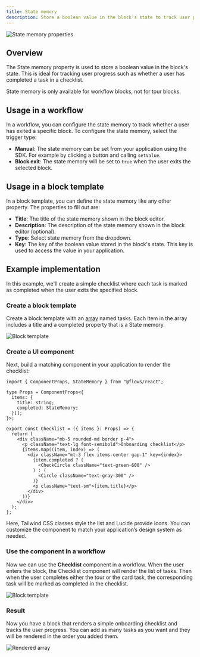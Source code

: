 ```yaml
---
title: State memory
description: Store a boolean value in the block's state to track user progress.
---
```



![State memory properties](/block-properties/state-memory.png)

## Overview

The State memory property is used to store a boolean value in the block's state. This is ideal for tracking user progress such as whether a user has completed a task in a checklist.

<Callout type="info">
  State memory is only available for workflow blocks, not for tour blocks.
</Callout>

## Usage in a workflow

In a workflow, you can configure the state memory to track whether a user has exited a specific block. To configure the state memory, select the trigger type:

- **Manual**: The state memory can be set from your application using the SDK. For example by clicking a button and calling `setValue`.
- **Block exit**: The state memory will be set to `true` when the user exits the selected block.

## Usage in a block template

In a block template, you can define the state memory like any other property. The properties to fill out are:

- **Title**: The title of the state memory shown in the block editor.
- **Description**: The description of the state memory shown in the block editor (optional).
- **Type**: Select state memory from the dropdown.
- **Key**: The key of the boolean value stored in the block's state. This key is used to access the value in your application.

## Example implementation

In this example, we'll create a simple checklist where each task is marked as completed when the user exits the specified block.

<Steps>

<Step>

### Create a block template

Create a block template with an [array](/block-properties/array) named tasks. Each item in the array includes a title and a completed property that is a State memory.

![Block template](/block-properties/state-memory-template.png)

</Step>

<Step>

### Create a UI component

Next, build a matching component in your application to render the checklist:

```tsx
import { ComponentProps, StateMemory } from "@flows/react";

type Props = ComponentProps<{
  items: {
    title: string;
    completed: StateMemory;
  }[];
}>;

export const Checklist = ({ items }: Props) => {
  return (
    <div className="mb-5 rounded-md border p-4">
      <p className="text-lg font-semibold">Onboarding checklist</p>
      {items.map((item, index) => (
        <div className="mt-3 flex items-center gap-1" key={index}>
          {item.completed ? (
            <CheckCircle className="text-green-600" />
          ) : (
            <Circle className="text-gray-300" />
          )}
          <p className="text-sm">{item.title}</p>
        </div>
      ))}
    </div>
  );
};
```

Here, Tailwind CSS classes style the list and Lucide provide icons. You can customize the component to match your application’s design system as needed.

</Step>

<Step>

### Use the component in a workflow

Now we can use the **Checklist** component in a workflow. When the user enters the block, the Checklist component will render the list of tasks. Then when the user completes either the tour or the card task, the corresponding task will be marked as completed in the checklist.

![Block template](/block-properties/state-memory-workflow.png)

</Step>

<Step>

### Result

Now you have a block that renders a simple onboarding checklist and tracks the user progress. You can add as many tasks as you want and they will be rendered in the order you added them.

![Rendered array](/block-properties/state-memory-example.png)

</Step>

</Steps>

